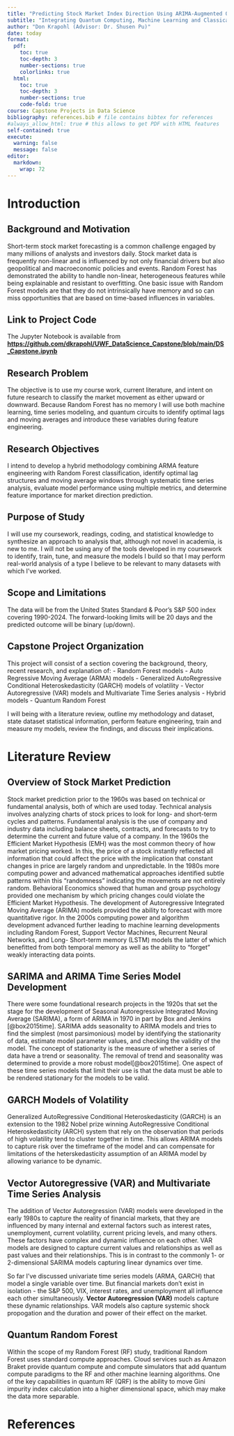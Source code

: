 ```yaml
---
title: "Predicting Stock Market Index Direction Using ARIMA-Augmented Quantum Random Forest Models"
subtitle: "Integrating Quantum Computing, Machine Learning and Classical Time Series Modeling"
author: "Don Krapohl (Advisor: Dr. Shusen Pu)"
date: today
format:
  pdf:
    toc: true
    toc-depth: 3
    number-sections: true
    colorlinks: true
  html:
    toc: true
    toc-depth: 3
    number-sections: true
    code-fold: true
course: Capstone Projects in Data Science
bibliography: references.bib # file contains bibtex for references
#always_allow_html: true # this allows to get PDF with HTML features
self-contained: true
execute: 
  warning: false
  message: false
editor: 
  markdown: 
    wrap: 72
---
```



# Introduction {#sec-introduction}


## Background and Motivation {#sec-background}

Short-term stock market forecasting is a common challenge engaged by many millions of analysts and investors daily. Stock market data is frequently non-linear and is influenced by not only financial drivers but also geopolitical and macroeconomic policies and events. Random Forest has demonstrated the ability to handle non-linear, heterogeneous features while being explainable and resistant to overfitting. One basic issue with Random Forest models are that they do not intrinsically have memory and so can miss opportunities that are based on time-based influences in variables.

## Link to Project Code

The Jupyter Notebook is available from [**https://github.com/dkrapohl/UWF_DataScience_Capstone/blob/main/DS_Capstone.ipynb**](https://github.com/dkrapohl/UWF_DataScience_Capstone/blob/main/DS_Capstone.ipynb)


## Research Problem {#sec-problem}

The objective is to use my course work, current literature, and intent on future research to classify the market movement as either upward or downward. Because Random Forest has no memory I will use both machine learning, time series modeling, and quantum circuits to identify optimal lags and moving averages and introduce these variables during feature engineering.

## Research Objectives {#sec-objectives}

I intend to develop a hybrid methodology combining ARMA feature engineering with Random Forest classification, identify optimal lag structures and moving average windows through systematic time series analysis, evaluate model performance using multiple metrics, and determine feature importance for market direction prediction.

## Purpose of Study {#sec-significance}

I will use my coursework, readings, coding, and statistical knowledge to synthesize an approach to analysis that, although not novel in academia, is new to me. I will not be using any of the tools developed in my coursework to identify, train, tune, and measure the models I build so that I may perform real-world analysis of a type I believe to be relevant to many datasets with which I've worked.

## Scope and Limitations {#sec-scope}

The data will be from the United States Standard & Poor's S&P 500 index covering 1990-2024. The forward-looking limits will be 20 days and the predicted outcome will be binary (up/down).

## Capstone Project Organization {#sec-organization}

This project will consist of a section covering the background, theory, recent research, and explanation of:
- Random Forest models
- Auto Regressive Moving Average (ARMA) models
- Generalized AutoRegressive Conditional Heteroskedasticity (GARCH) models of volatility
- Vector Autoregressive (VAR) models and Multivariate Time Series analysis
- Hybrid models
- Quantum Random Forest

I will being with a literature review, outline my methodology and dataset, state dataset statistical information, perform feature engineering, train and measure my models, review the findings, and discuss their implications.

# Literature Review {#sec-literature}

## Overview of Stock Market Prediction {#sec-lit-overview}

Stock market prediction prior to the 1960s was based on technical or fundamental analysis, both of which are used today. Technical analysis involves analyzing charts of stock prices to look for long- and short-term cycles and patterns. Fundamental analysis is the use of company and industry data including balance sheets, contracts, and forecasts to try to determine the current and future value of a company. In the 1960s the Efficient Market Hypothesis (EMH) was the most common theory of how market pricing worked. In this, the price of a stock instantly reflected all information that could affect the price with the implication that constant changes in price are largely random and unpredictable. In the 1980s more computing power and advanced mathematical approaches identified subtle patterns within this "randomness" indicating the movements are not entirely random. Behavioral Economics showed that human and group psychology provided one mechanism by which pricing changes could violate the Efficient Market Hypothesis. The development of Autoregressive Integrated Moving Average (ARIMA) models provided the ability to forecast with more quantitative rigor. In the 2000s computing power and algorithm development advanced further leading to machine learning developments including Random Forest, Support Vector Machines, Recurrent Neural Networks, and Long- Short-term memory (LSTM) models the latter of which benefitted from both temporal memory as well as the ability to "forget" weakly interacting data points.

## SARIMA and ARIMA Time Series Model Development

There were some foundational research projects in the 1920s that set the stage for the development of Seasonal Autoregressive Integrated Moving Average (SARIMA), a form of ARIMA in 1970 in part by Box and Jenkins [@box2015time]. SARIMA adds seasonality to ARIMA models and tries to find the simplest (most parsimonious) model by identifying the stationarity of data, estimate model parameter values, and checking the validity of the model. The concept of stationarity is the measure of whether a series of data have a trend or seasonality. The removal of trend and seasonality was determined to provide a more robust model[@box2015time]. One aspect of these time series models that limit their use is that the data must be able to be rendered stationary for the models to be valid.

## GARCH Models of Volatility

Generalized AutoRegressive Conditional Heteroskedasticity (GARCH) is an extension to the 1982 Nobel prize winning AutoRegressive Conditional Heteroskedasticity (ARCH) system that rely on the observation that periods of high volatility tend to cluster together in time. This allows ARIMA models to capture risk over the timeframe of the model and can compensate for limitations of the heterskedasticity assumption of an ARIMA model by allowing variance to be dynamic.


## Vector Autoregressive (VAR) and Multivariate Time Series Analysis

The addition of Vector Autoregression (VAR) models were developed in the early 1980s to capture the reality of financial markets, that they are influenced by many internal and external factors such as interest rates, unemployment, current volatility, current pricing levels, and many others. These factors have complex and dynamic influence on each other. VAR models are designed to capture current values and relationships as well as past values and their relationships. This is in contrast to the commonly 1- or 2-dimensional SARIMA models capturing linear dynamics over time.

So far I've discussed univariate time series models (ARMA, GARCH) that model a single variable over time. But financial markets don't exist in isolation - the S&P 500, VIX, interest rates, and unemployment all influence each other simultaneously. **Vector Autoregression (VAR)** models capture these dynamic relationships. VAR models also capture systemic shock propogation and the duration and power of their effect on the market.


## Quantum Random Forest

Within the scope of my Random Forest (RF) study, traditional Random Forest uses standard compute approaches. Cloud services such as Amazon Braket provide quantum compute and compute simulators that add quantum compute paradigms to the RF and other machine learning algorithms. One of the key capabilities in quantum RF (QRF) is the ability to move Gini impurity index calculation into a higher dimensional space, which may make the data more separable. 






# References {#sec-references}

::: {#refs}
:::

